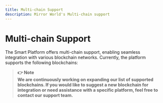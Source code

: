 ```yaml
---
title: Multi-chain Support
description: Mirror World's Multi-chain support
---
```


# Multi-chain Support
The Smart Platform offers multi-chain support, enabling seamless integration with various blockchain networks. Currently, the platform supports the following blockchains:

<ChainSupportTable />


> **👉 **Note**<br />
We are continuously working on expanding our list of supported blockchains. If you would like to suggest a new blockchain for integration or need assistance with a specific platform, feel free to contact our support team.**

